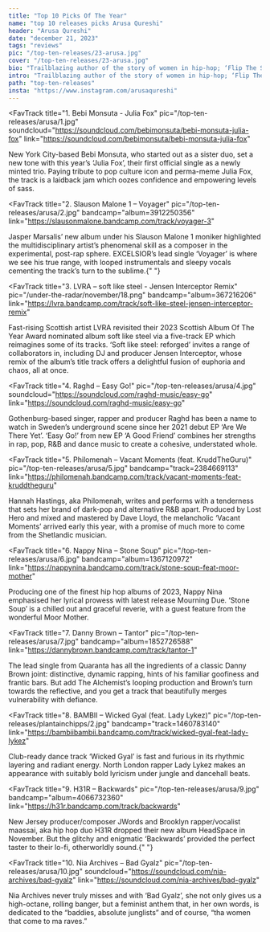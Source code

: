---
title: "Top 10 Picks Of The Year"
name: "top 10 releases picks Arusa Qureshi"
header: "Arusa Qureshi"
date: "december 21, 2023"
tags: "reviews"
pic: "/top-ten-releases/23-arusa.jpg"
cover: "/top-ten-releases/23-arusa.jpg"
bio: "Trailblazing author of the story of women in hip-hop; ‘Flip The Script’, Arusa Qureshi travels through her 10 favourite releases from 2023!"
intro: "Trailblazing author of the story of women in hip-hop; ‘Flip The Script’, Arusa Qureshi travels through her 10 favourite releases from 2023! An avid selector, writer and event programmer, Arusa has been pushing the boundaries of sound and art in Edinburgh as the co-curator of the award winning Amplifi series at the Queens Hall, as well as boasting countless features in the likes of NME, Clash, and the Guardian, covering artists like Cookie Crew, Taahliah & more."
path: "top-ten-releases"
insta: "https://www.instagram.com/arusaqureshi"
---

<FavTrack
  title="1. Bebi Monsuta - Julia Fox"
  pic="/top-ten-releases/arusa/1.jpg"
  soundcloud="https://soundcloud.com/bebimonsuta/bebi-monsuta-julia-fox"
  link="https://soundcloud.com/bebimonsuta/bebi-monsuta-julia-fox"
>
  New York City-based Bebi Monsuta, who started out as a sister duo, set a new tone with this year’s
  ‘Julia Fox’, their first official single as a newly minted trio. Paying tribute to pop culture
  icon and perma-meme Julia Fox, the track is a laidback jam which oozes confidence and empowering
  levels of sass.
</FavTrack>

<FavTrack
  title="2. Slauson Malone 1 – Voyager"
  pic="/top-ten-releases/arusa/2.jpg"
  bandcamp="album=3912250356"
  link="https://slausonmalone.bandcamp.com/track/voyager-3"
>
  Jasper Marsalis’ new album under his Slauson Malone 1 moniker highlighted the multidisciplinary
  artist’s phenomenal skill as a composer in the experimental, post-rap sphere. EXCELSIOR’s lead
  single ‘Voyager’ is where we see his true range, with looped instrumentals and sleepy vocals
  cementing the track’s turn to the sublime.{" "}
</FavTrack>

<FavTrack
  title="3. LVRA – soft like steel - Jensen Interceptor Remix"
  pic="/under-the-radar/november/18.png"
  bandcamp="album=367216206"
  link="https://lvra.bandcamp.com/track/soft-like-steel-jensen-interceptor-remix"
>
  Fast-rising Scottish artist LVRA revisited their 2023 Scottish Album Of The Year Award nominated
  album soft like steel via a five-track EP which reimagines some of its tracks. ‘Soft like steel:
  reforged’ invites a range of collaborators in, including DJ and producer Jensen Interceptor, whose
  remix of the album’s title track offers a delightful fusion of euphoria and chaos, all at once.
</FavTrack>

<FavTrack
  title="4. Raghd – Easy Go!"
  pic="/top-ten-releases/arusa/4.jpg"
  soundcloud="https://soundcloud.com/raghd-music/easy-go"
  link="https://soundcloud.com/raghd-music/easy-go"
>
  Gothenburg-based singer, rapper and producer Raghd has been a name to watch in Sweden’s
  underground scene since her 2021 debut EP ‘Are We There Yet’. ‘Easy Go!’ from new EP ‘A Good
  Friend’ combines her strengths in rap, pop, R&B and dance music to create a cohesive, understated
  whole.
</FavTrack>

<FavTrack
  title="5. Philomenah – Vacant Moments (feat. KruddTheGuru)"
  pic="/top-ten-releases/arusa/5.jpg"
  bandcamp="track=2384669113"
  link="https://philomenah.bandcamp.com/track/vacant-moments-feat-kruddtheguru"
>
  Hannah Hastings, aka Philomenah, writes and performs with a tenderness that sets her brand of
  dark-pop and alternative R&B apart. Produced by Lost Hero and mixed and mastered by Dave Lloyd,
  the melancholic ‘Vacant Moments’ arrived early this year, with a promise of much more to come from
  the Shetlandic musician.
</FavTrack>

<FavTrack
  title="6. Nappy Nina – Stone Soup"
  pic="/top-ten-releases/arusa/6.jpg"
  bandcamp="album=1367120972"
  link="https://nappynina.bandcamp.com/track/stone-soup-feat-moor-mother"
>
  Producing one of the finest hip hop albums of 2023, Nappy Nina emphasised her lyrical prowess with
  latest release Mourning Due. ‘Stone Soup’ is a chilled out and graceful reverie, with a guest
  feature from the wonderful Moor Mother.
</FavTrack>

<FavTrack
  title="7. Danny Brown – Tantor"
  pic="/top-ten-releases/arusa/7.jpg"
  bandcamp="album=1852726588"
  link="https://dannybrown.bandcamp.com/track/tantor-1"
>
  The lead single from Quaranta has all the ingredients of a classic Danny Brown joint: distinctive,
  dynamic rapping, hints of his familiar goofiness and frantic bars. But add The Alchemist’s looping
  production and Brown’s turn towards the reflective, and you get a track that beautifully merges
  vulnerability with defiance.
</FavTrack>

<FavTrack
  title="8. BAMBII – Wicked Gyal (feat. Lady Lykez)"
  pic="/top-ten-releases/plantainchipps/2.jpg"
  bandcamp="track=1460783140"
  link="https://bambiibambii.bandcamp.com/track/wicked-gyal-feat-lady-lykez"
>
  Club-ready dance track ‘Wicked Gyal’ is fast and furious in its rhythmic layering and radiant
  energy. North London rapper Lady Lykez makes an appearance with suitably bold lyricism under
  jungle and dancehall beats.
</FavTrack>

<FavTrack
  title="9. H31R – Backwards"
  pic="/top-ten-releases/arusa/9.jpg"
  bandcamp="album=4066732360"
  link="https://h31r.bandcamp.com/track/backwards"
>
  New Jersey producer/composer JWords and Brooklyn rapper/vocalist maassai, aka hip hop duo H31R
  dropped their new album HeadSpace in November. But the glitchy and enigmatic ‘Backwards’ provided
  the perfect taster to their lo-fi, otherworldly sound.{" "}
</FavTrack>

<FavTrack
  title="10. Nia Archives – Bad Gyalz"
  pic="/top-ten-releases/arusa/10.jpg"
  soundcloud="https://soundcloud.com/nia-archives/bad-gyalz"
  link="https://soundcloud.com/nia-archives/bad-gyalz"
>
  Nia Archives never truly misses and with ‘Bad Gyalz’, she not only gives us a high-octane, rolling
  banger, but a feminist anthem that, in her own words, is dedicated to the “baddies, absolute
  junglists” and of course, “tha women that come to ma raves.”
</FavTrack>
